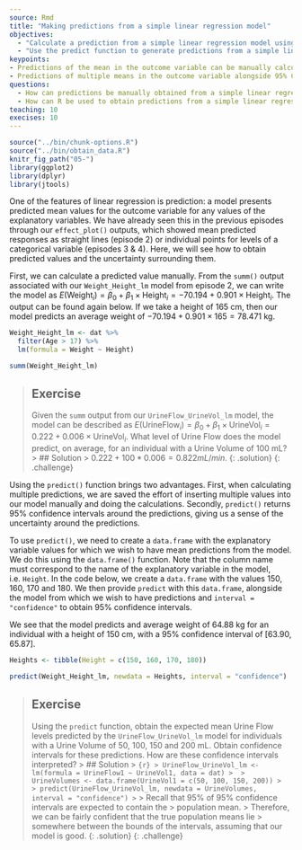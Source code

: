 ---
source: Rmd
title: "Making predictions from a simple linear regression model"
objectives:
  - "Calculate a prediction from a simple linear regression model using parameter estimates given by the model output."
  - "Use the predict function to generate predictions from a simple linear regression model."
keypoints:
- Predictions of the mean in the outcome variable can be manually calculated using the model's equation.
- Predictions of multiple means in the outcome variable alongside 95% CIs can be obtained using the `predict()` function. 
questions:
  - How can predictions be manually obtained from a simple linear regression model?
  - How can R be used to obtain predictions from a simple linear regression model?
teaching: 10
execises: 10
---

```{r, include=FALSE}
source("../bin/chunk-options.R")
source("../bin/obtain_data.R")
knitr_fig_path("05-")
library(ggplot2)
library(dplyr)
library(jtools)
```

One of the features of linear regression is prediction: a model presents predicted mean values for the outcome variable for any values of the explanatory variables. We have already seen this in the previous episodes through our `effect_plot()` outputs, which showed mean predicted responses as straight lines (episode 2) or individual points for levels of a categorical variable (episodes 3 & 4). Here, we will see how to obtain predicted values and the uncertainty surrounding them.

First, we can calculate a predicted value manually. From the `summ()` output associated with our `Weight_Height_lm` model from episode 2, we can write the model as $E(\text{Weight}_i) = \beta_0 + \beta_1 \times \text{Height}_i = -70.194 + 0.901 \times \text{Height}_i$. The output can be found again below. If we take a height of 165 cm, then our model predicts an average weight of $-70.194 + 0.901 \times 165 = 78.471$ kg. 

```{r weight vs height model}
Weight_Height_lm <- dat %>%
  filter(Age > 17) %>%
  lm(formula = Weight ~ Height)

summ(Weight_Height_lm)
```

>## Exercise
>Given the `summ` output from our `UrineFlow_UrineVol_lm` model, 
>the model can be described
>as $E(\text{UrineFlow}_i) = \beta_0 + \beta_1 \times \text{UrineVol}_i = 0.222 + 0.006 \times \text{UrineVol}_i$. 
>What level of Urine Flow does the model predict, on average, 
>for an individual with a Urine Volume of 100 mL?
> > ## Solution
> > $0.222 + 100 * 0.006 = 0.822 mL/min$.
> {: .solution}
{: .challenge}

Using the `predict()` function brings two advantages. First, when calculating multiple predictions, we are saved the effort of inserting multiple values into our model manually and doing the calculations. Secondly, `predict()` returns 95% confidence intervals around the predictions, giving us a sense of the uncertainty around the predictions. 

To use `predict()`, we need to create a `data.frame` with the explanatory variable values for which we wish to have mean predictions from the model. We do this using the `data.frame()` function. Note that the column name must correspond to the name of the explanatory variable in the model, i.e. `Height`. In the code below, we create a `data.frame` with the values 150, 160, 170 and 180. We then provide `predict` with this `data.frame`, alongside the model from which we wish to have predictions and `interval = "confidence"` to obtain 95% confidence intervals. 

We see that the model predicts and average weight of 64.88 kg for an individual with a height of 150 cm, with a 95% confidence interval of [63.90, 65.87]. 

```{r Weight_Height_lm predict}
Heights <- tibble(Height = c(150, 160, 170, 180))

predict(Weight_Height_lm, newdata = Heights, interval = "confidence")
```


>## Exercise
>Using the `predict` function, obtain the expected mean Urine Flow levels
>predicted by the `UrineFlow_UrineVol_lm` model for individuals with a Urine Volume
> of 50, 100, 150 and 200 mL. Obtain confidence intervals for these predictions. 
How are these confidence intervals interpreted?
> > ## Solution
> > ```{r}
> > UrineFlow_UrineVol_lm <- lm(formula = UrineFlow1 ~ UrineVol1, data = dat)
> > 
> > UrineVolumes <- data.frame(UrineVol1 = c(50, 100, 150, 200))
> > 
> > predict(UrineFlow_UrineVol_lm, newdata = UrineVolumes, interval = "confidence")
> > ```
> > Recall that 95% of 95% confidence intervals are expected to contain the 
> > population mean. 
> > Therefore, we can be fairly confident that the true population means lie 
> > somewhere between the bounds of the intervals, assuming that our model is good.
> {: .solution}
{: .challenge}

